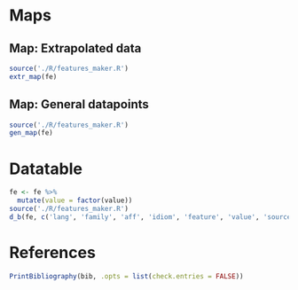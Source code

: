 
# Maps{.tabset .tabset-fade .tabset-pills}

## Map: Extrapolated data

```r
source('./R/features_maker.R')
extr_map(fe)
```

## Map: General datapoints

```r
source('./R/features_maker.R')
gen_map(fe)
```

# Datatable

```r
fe <- fe %>% 
  mutate(value = factor(value))
source('./R/features_maker.R')
d_b(fe, c('lang', 'family', 'aff', 'idiom', 'feature', 'value', 'source', 'page'))
```

# References

```r
PrintBibliography(bib, .opts = list(check.entries = FALSE))
```

<div class="tocify-extend-page" data-unique="tocify-extend-page" style="height: 0;"></div>
<!-- remove extra whitespace at bottom produced by floating table of contents and plots. 
Why do not work on GitHub?-->